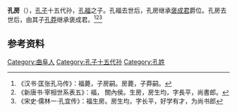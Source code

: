 '''孔房'''（{{bd|？||？||}}），[[孔子|孔子]]十五代孙，[[孔福|孔福]]之子。孔福去世后，孔房继承[[褒成君|褒成君]]爵位。孔房去世后，由其子[[孔莽|孔莽]]继承褒成君。<ref>《汉书·匡张孔马传》：福薨，子房嗣。房薨，子莽嗣。</ref><ref>《新唐书·宰相世系表五》：福， 關內侯。生房，房生均，字長平，尚書郎。</ref><ref>《宋史·儒林一·孔宜传》：福生房。房生均，字长平，好学有才，为尚书郎</ref>

==参考资料==
{{reflist}}
{{衍圣公}}

[[Category:曲阜人|Category:曲阜人]]
[[Category:孔子十五代孙|Category:孔子十五代孙]]
[[Category:孔姓|Category:孔姓]]